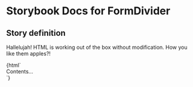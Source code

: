 

# Storybook Docs for FormDivider

<Meta title="govtnz-import" />

## Story definition

Hallelujah! HTML is working out of the box without modification.
How you like them apples?!

<Preview>
  <Story name="FormDivider" height="100px">
    {html` <div class="g-form-divider">Contents...</div> `}
  </Story>
</Preview>
